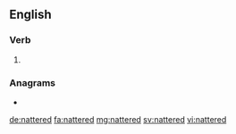 ==English==

===Verb===
{{head|en|verb form}}

# {{en-past of|natter}}

===Anagrams===
* {{l|en|attender}}

[[de:nattered]]
[[fa:nattered]]
[[mg:nattered]]
[[sv:nattered]]
[[vi:nattered]]